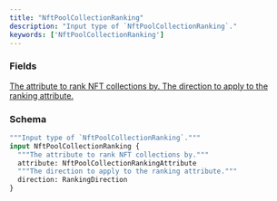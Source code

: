 ```yaml
---
title: "NftPoolCollectionRanking"
description: "Input type of `NftPoolCollectionRanking`."
keywords: ['NftPoolCollectionRanking']
---
```


### Fields

<a href="/api-reference/types/nftpoolcollectionrankingattribute">
  <ResponseField name="attribute" type="NftPoolCollectionRankingAttribute">
    The attribute to rank NFT collections by.
  </ResponseField>
</a>

<a href="/api-reference/types/rankingdirection">
  <ResponseField name="direction" type="RankingDirection">
    The direction to apply to the ranking attribute.
  </ResponseField>
</a>

### Schema


```graphql 
"""Input type of `NftPoolCollectionRanking`."""
input NftPoolCollectionRanking {
  """The attribute to rank NFT collections by."""
  attribute: NftPoolCollectionRankingAttribute
  """The direction to apply to the ranking attribute."""
  direction: RankingDirection
}
```

